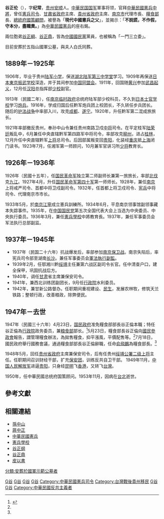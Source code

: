 {{Infobox_officeholder
| name = 谷正倫
| image name =Gu Zhenglun.jpg
| width = 
| Sex = 男 
| Native place = 
| date of birth = 1889年
| date of death = {{death year and age|1953|1889}}
| party = {{KMT}}
| place of birth = {{QING|貴州省}}[[安順府|安順府]]
| place of death = {{ROC|臺灣省}}[[臺北市_(省轄市)|臺北市]]
| nationality = {{QING}}（1889年－1912年）<br> {{ROC}}（1912年－1953年）
| spouse = 
| allegiance = {{ROC}}
| branch = {{ROCMP}}
| serviceyears = 1911年－1949年
| rank = {{flagicon image|ROCA General's Flag.svg}} [[二級上將|二級上將]]
| educate = 
* [[振武學校|振武學校]]、[[日本士官学校|日本士官学校]]砲科
}}
'''谷正伦'''（{{bd|1889年||1953年}}），字'''纪常'''，[[贵州|贵州]][[安顺|安顺]]人。[[中華民国国军|中華民国国军]]軍事将领，官拜[[中華民國憲兵|中華民國憲兵]][[中將|中將]]，曾任[[中華民國憲兵|憲兵司令]]、[[甘肅省政府|甘肅省政府]]主席、[[貴州省政府|貴州省政府]]主席、[[南京市|南京市]]代理市長、[[中華民國糧食部|糧食部]]長、[[總統府國策顧問|總統府國策顧問]]，被譽為「'''現代中國憲兵之父'''」，並揭示：「'''不說謊，不作假，守本分，盡職責。'''」為[[中華民國|中華民國]][[憲兵|憲兵]]的座右銘。

兩位胞弟[[谷正綱|谷正綱]]、[[谷正鼎|谷正鼎]]，皆為[[中國國民黨|中國國民黨]]黨員，也被稱為「一門三立委」。

目前安葬於五指山國軍公墓，與夫人白氏同葬。

==1889年－1925年==
1906年，毕业于贵州[[陆军小学|陆军小学]]，保送[[湖北|湖北]][[陆军第三中学堂|陆军第三中学堂]]学习。1909年再保送[[日本|日本]][[東京|東京]][[振武学校|振武学校]]深造，并于其间参加[[中国同盟会|中国同盟会]]。1911年，回国随[[黄兴|黄兴]]参加[[武昌起义|武昌起义]]，12月任[[汉阳|汉阳]]总指挥部[[少校|少校]]副官。

1913年（民國二年），任[[南京临时政府|南京临时政府]]总统府陆军部少校科员，不久到[[日本士官学校|日本士官学校]]学习[[炮兵|炮兵]]。1916年，学成归国后任黔军炮兵团上校团长，不久转任步兵团长。随后的[[护法战争|护法战争]]中率部入川，攻克[[成都|成都]]、[[遂宁|遂宁]]。1920年，升任黔军第二混成旅旅长。

1921年率部撤反贵州，奉孙中山令兼任贵州南路卫戍[[中将|中将]]司令。在平定桂军[[陆荣廷|陆荣廷]]叛乱中，6月兼任中央直辖黔军第四路军中将司令，率部攻克[[柳州|柳州]]，进占[[桂林|桂林]]，12月升任中央直辖黔军[[上将|上将]]总司令。后因部属叛变回[[贵阳|贵阳]]，化装经[[重庆|重庆]]抵[[上海|上海]]闭门读书。1923年7月，任湘军第一师顾问，10月兼军官讲习所[[少将|少将]]教育长。

==1926年－1936年==
1926年（民國十五年），任[[国民革命军|国民革命军]]独立第二师副师长兼第一旅旅长，率部[[國民革命軍北伐|北伐]]克[[九江|九江]]。1927年4月，升任[[国民革命军第四十军|国民革命军第四十军]]第一师师长。1928年，兼任[[南京|南京]]上将戒严司令、首都中将卫戍副司令。1932年，任首都上将卫戍司令、[[宪兵|宪兵]]中将司令、代理南京市市长。

1933年5月，於[[南京|南京]][[江寧|江寧]]成立憲兵訓練所。1934年6月，平息南京领事馆副领事藏本失踪事件。1935年，在[[中国国民党|中国国民党]]第五次全国代表大会上当选为中央委员、中央执行委员。1936年3月，兼任[[憲兵學校|憲兵學校]]中將教育長。1937年，兼任军事委员会军法执行总部副监。

==1937年－1945年==
*1937年（民国二十六年）抗战爆发后，率部参加[[南京保卫战|南京保卫战]]。南京失陷后，率宪兵司令部至湖南[[长沙|长沙]]。兼任军事委员会[[軍法執行副監|軍法執行副監]]。
*1939年2月，任鄂湘川黔[[绥靖|绥靖]]主任兼第六战区副司令长官。任中清查户口，建全保甲，巩固抗战后方。
*1940年，调任[[甘肃|甘肃]]省主席兼保安司令。
*1941年，兼西北训练团副团长，9月任[[行政院|行政院]]水利委员。
*1942年，兼甘新公路督办。任职期间重视建设、[[民生|民生]]，发展农林牧，修筑天兰铁路；整顿行政，改善粮政，除弊便民。

==1947年－去世==
1947年（民國三十六年）4月23日，[[国民政府|国民政府]]准免糧食部部長谷正倫本職；特任谷正倫為[[行政院|行政院]]政务委员，兼[[中華民國糧食部|粮食部]]部长。<ref name="民國史大事記">{{cite book|editor=李新總主編，[[中國社會科學院|中國社會科學院]]近代史研究所[[中華民國史|中華民國史]]研究室編，韓信夫、姜克夫主編|title=《中華民國史大事記》|location=[[北京|北京]]|publisher=[[中華書局|中華書局]]|year=2011}}</ref>{{rp|8340}}5月23日，糧食部長谷正倫向[[國民參政會|國民參政會]]報告，謂管理糧食辦法，為拋售糧食，抑平漲風，平價配售等。<ref name="民國史大事記"/>{{rp|8360}}7月18日，國民政府舉行國務會議，通過糧食部部長谷正倫辭職，任命[[俞飛鵬|俞飛鵬]]為糧食部長。<ref name="民國史大事記"/>{{rp|8385}}

1948年5月，回任[[贵州省政府|贵州省政府]]主席兼保安司令，后有任贵州[[绥靖公署|绥靖公署]][[二级上将|二级上将]]主任。任职期间召训财经干部，扩充[[保安团|保安团]]，训练反共自卫干部。
1949年11月，[[中国人民解放军|中国人民解放军]]进逼[[贵阳|贵阳]]，只身经[[昆明|昆明]]飞[[香港|香港]]，又转飞[[台灣|台灣]]。

1950年，任中華民國总统府国策顾问。1953年11月，因病在[[台北|台北]]逝世。

== 參考文獻 ==
{{reflist|2}}

== 相關連結 ==
*[[孫中山|孫中山]]
*[[蔣中正|蔣中正]]
*[[中華民國憲兵|中華民國憲兵]]
*[[憲兵學校|憲兵學校]]
*[[谷正纲|谷正纲]]
*[[谷正鼎|谷正鼎]]
*[[皮以書|皮以書]]

{{南京市市长|ROC}}
{{贵州行政长官|ROC}}
{{甘肃行政长官|ROC}}
{{末任中華民國大陸時期一級行政區行政首長}}
{{中華民國貴州省政府委員}}
[[Category:安顺人|G谷]]
[[Category:中華民國陸軍二級上將|G谷]]
[[Category:中華民國大陸時期軍事人物|G谷]]
[[Category:中華民國大陸時期政治人物|G谷]]
[[Category:中華民國憲兵司令|Category:中華民國憲兵司令]]
[[Category:台灣戰後貴州移民|Category:台灣戰後貴州移民]]
[[Category:1889年出生|G谷]]
[[Category:1953年逝世|G谷]]
[[Category:中華民國反共主義者|Category:中華民國反共主義者]]

[[分類:安葬於國軍示範公墓者|分類:安葬於國軍示範公墓者]]